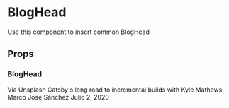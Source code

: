 
<Meta title='components/BlogHead' component={BlogHead} />

# BlogHead

Use this component to insert common BlogHead

## Props

<Props of={BlogHead} />

### BlogHead

<Preview>
  <Story name='Default'>
    <BlogHead>
      <BlogHead.Image
        image={{
          src:
            "https://3czfu91fpa5s34atq735lonm-wpengine.netdna-ssl.com/wp-content/uploads/2018/12/types-of-infrastructure.jpeg",
          alt: "Roads",
        }}
      />
      <BlogHead.Credits>Via Unsplash</BlogHead.Credits>
      <BlogHead.Container>
        <BlogHead.Title>
          Gatsby&apos;s long road to incremental builds with Kyle Mathews
        </BlogHead.Title>
        <BlogHead.Author to='/' ariaLabel='Marco'>
          Marco José Sánchez
        </BlogHead.Author>
        <BlogHead.Date>Julio 2, 2020</BlogHead.Date>
      </BlogHead.Container>
    </BlogHead>
  </Story>
</Preview>
